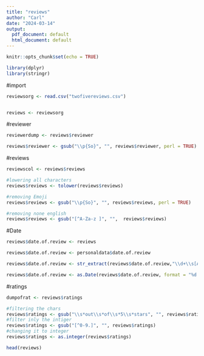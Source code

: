 ```yaml
---
title: "reviews"
author: "Carl"
date: "2024-03-14"
output:
  pdf_document: default
  html_document: default
---
```


```r
knitr::opts_chunk$set(echo = TRUE)
```

```r

library(dplyr)
library(stringr)

```

#import
```r
reviewsorg <- read.csv("twofivereviews.csv")


reviews <- reviewsorg

```


#reviewer
```r

reviewerdump <- reviews$reviewer

reviews$reviewer <- gsub("\\p{So}", "", reviews$reviewer, perl = TRUE)

```


#reviews
```r

reviewscol <- reviews$reviews

#lowering all characters 
reviews$reviews <- tolower(reviews$reviews)

#removing Emoji
reviews$reviews <- gsub("\\p{So}", "", reviews$reviews, perl = TRUE)

#removing none english 
reviews$reviews <- gsub("[^A-Za-z ]", "",  reviews$reviews)

```



#Date
```r

reviews$date.of.review <- reviews

reviews$date.of.review <- personaldata$date.of.review

reviews$date.of.review <- str_extract(reviews$date.of.review,"\\d+\\s[A-Za-z]+\\s\\d+")

reviews$date.of.review <- as.Date(reviews$date.of.review, format = "%d %b %Y")


```

#ratings
```r
dumpofrat <- reviews$ratings

#filtering the chars
reviews$ratings <- gsub("\\s*out\\s*of\\s*5\\s*stars", "", reviews$ratings)
#filter inly the intiger
reviews$ratings <- gsub("[^0-9.]", "", reviews$ratings)
#changing it to integer
reviews$ratings <- as.integer(reviews$ratings)
```

```r

head(reviews)

```